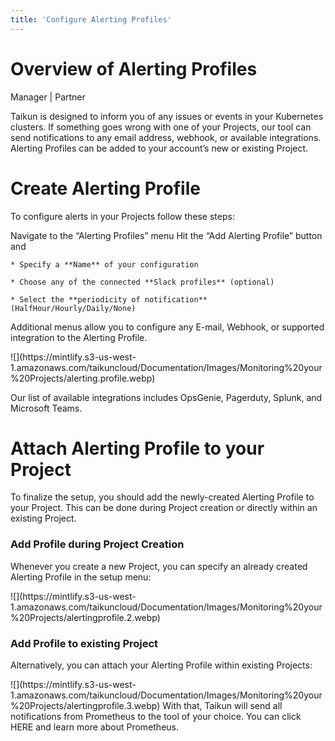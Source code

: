 ```yaml
---
title: 'Configure Alerting Profiles'
---
```


# Overview of Alerting Profiles

<Icon icon="user-tie" iconType="solid" /> Manager | <Icon icon="handshake" iconType="solid" /> Partner

Taikun is designed to inform you of any issues or events in your Kubernetes clusters. If something goes wrong with one of your Projects, our tool can send notifications to any email address, webhook, or available integrations. Alerting Profiles can be added to your account’s new or existing Project.

# Create Alerting Profile

To configure alerts in your Projects follow these steps:

<Steps>
  <Step title="First Step">
    Navigate to the “Alerting Profiles” menu
  </Step>

  <Step title="Second Step">
    Hit the “Add Alerting Profile” button and

    * Specify a **Name** of your configuration

    * Choose any of the connected **Slack profiles** (optional)

    * Select the **periodicity of notification** (HalfHour/Hourly/Daily/None)
  </Step>
</Steps>

Additional menus allow you to configure any E-mail, Webhook, or supported integration to the Alerting Profile.

<Frame caption="Add Alerting Profile">
  ![](https://mintlify.s3-us-west-1.amazonaws.com/taikuncloud/Documentation/Images/Monitoring%20your%20Projects/alerting.profile.webp)
</Frame>

<Info>Our list of available integrations includes OpsGenie, Pagerduty, Splunk, and Microsoft Teams. </Info>

# Attach Alerting Profile to your Project

To finalize the setup, you should add the newly-created Alerting Profile to your Project. This can be done during Project creation or directly within an existing Project.

### Add Profile during Project Creation

Whenever you create a new Project, you can specify an already created Alerting Profile in the setup menu:

<Frame caption="Add Alerting Profile in the setup menu">
  ![](https://mintlify.s3-us-west-1.amazonaws.com/taikuncloud/Documentation/Images/Monitoring%20your%20Projects/alertingprofile.2.webp)
</Frame>

### Add Profile to existing Project

Alternatively, you can attach your Alerting Profile within existing Projects:

<Frame caption="Add Alerting Profile in Settings">
  ![](https://mintlify.s3-us-west-1.amazonaws.com/taikuncloud/Documentation/Images/Monitoring%20your%20Projects/alertingprofile.3.webp)
</Frame>

<Card title="Prometheus" icon="desktop" horizontal={true} href="https://prometheus.io/">
  With that, Taikun will send all notifications from Prometheus to the tool of your choice. You can click HERE and learn more about Prometheus. 
</Card>